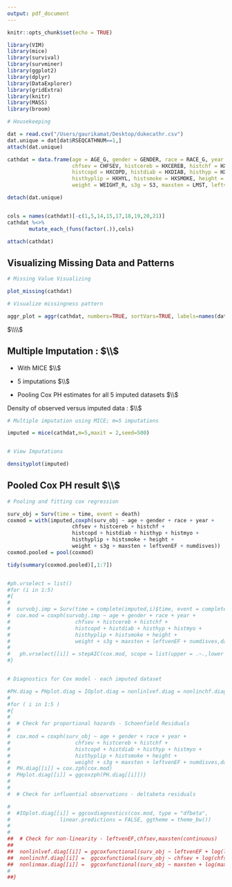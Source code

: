 ```yaml
---
output: pdf_document
---
```


```r
knitr::opts_chunk$set(echo = TRUE)
```

```r
library(VIM)
library(mice)
library(survival)
library(survminer)
library(ggplot2)
library(dplyr)
library(DataExplorer)
library(gridExtra)
library(knitr)
library(MASS)
library(broom)
```

```r

# Housekeeping

dat = read.csv("/Users/gaurikamat/Desktop/dukecathr.csv")
dat.unique = dat[dat$RSEQCATHNUM==1,]
attach(dat.unique)

cathdat = data.frame(age = AGE_G, gender = GENDER, race = RACE_G, year = YRCATH_G, 
                     chfsev = CHFSEV, histcereb = HXCEREB, histchf = HXCHF, 
                     histcopd = HXCOPD, histdiab = HXDIAB, histhyp = HXHTN, histmyo = HXMI, 
                     histhyplip = HXHYL, histsmoke = HXSMOKE, height = HEIGHT_R, 
                     weight = WEIGHT_R, s3g = S3, maxsten = LMST, leftvenEF = LVEF_R, numdisves = NUMDZV, death = DEATH, time = DAYS2LKA)

detach(dat.unique)


cols = names(cathdat)[-c(1,5,14,15,17,18,19,20,21)]
cathdat %<>%
       mutate_each_(funs(factor(.)),cols)

attach(cathdat)

```


## Visualizing Missing Data and Patterns

```r

# Missing Value Visualizing

plot_missing(cathdat)

# Visualize missingness pattern 

aggr_plot = aggr(cathdat, numbers=TRUE, sortVars=TRUE, labels=names(data), cex.axis=.7, gap=3, ylab=c("Histogram of missing data","Pattern"),plot=TRUE)


```

$\\\\$

## Multiple Imputation : $\\$

- With MICE $\\$

- 5 imputations $\\$

- Pooling Cox PH estimates for all 5 imputed datasets $\\$

Density of observed versus imputed data : $\\$

```r

# Multiple imputation using MICE; m=5 imputations

imputed = mice(cathdat,m=5,maxit = 2,seed=500)


# View Imputations

densityplot(imputed)

```

## Pooled Cox PH result $\\$

```r

# Pooling and fitting cox regression

surv_obj = Surv(time = time, event = death)
coxmod = with(imputed,coxph(surv_obj ~ age + gender + race + year + 
                     chfsev + histcereb + histchf + 
                     histcopd + histdiab + histhyp + histmyo + 
                     histhyplip + histsmoke + height + 
                     weight + s3g + maxsten + leftvenEF + numdisves))
coxmod.pooled = pool(coxmod)

tidy(summary(coxmod.pooled)[,1:7])


#ph.vrselect = list()
#for (i in 1:5)
#{
#  
#  survobj.imp = Surv(time = complete(imputed,i)$time, event = complete(imputed,i)$death)
#  cox.mod = coxph(survobj.imp ~ age + gender + race + year + 
#                     chfsev + histcereb + histchf + 
#                     histcopd + histdiab + histhyp + histmyo + 
#                     histhyplip + histsmoke + height + 
#                     weight + s3g + maxsten + leftvenEF + numdisves,data=complete(imputed,i))
#  
#   ph.vrselect[[i]] = stepAIC(cox.mod, scope = list(upper = .~.,lower = ~1),trace=0)
#}


# Diagnostics for Cox model - each imputed dataset

#PH.diag = PHplot.diag = IOplot.diag = nonlinlvef.diag = nonlinchf.diag = nonlinmax.diag = vector(mode="list",length=5)
#
#for ( i in 1:5 )
#{
#  
#  # Check for proportional hazards - Schoenfield Residuals
#  
#  cox.mod = coxph(surv_obj ~ age + gender + race + year + 
#                     chfsev + histcereb + histchf + 
#                     histcopd + histdiab + histhyp + histmyo + 
#                     histhyplip + histsmoke + height + 
#                     weight + s3g + maxsten + leftvenEF + numdisves,data=complete(imputed,i))
#  PH.diag[[i]] = cox.zph(cox.mod)
#  PHplot.diag[[i]] = ggcoxzph(PH.diag[[i]])}
#  
#  
#  # Check for influential observations - deltabeta residuals

#  
#  #IOplot.diag[[i]] = ggcoxdiagnostics(cox.mod, type = "dfbeta",
#                linear.predictions = FALSE, ggtheme = theme_bw())
#  
#  
##  # Check for non-linearity - leftvenEF,chfsev,maxsten(continuous)
##  
##  nonlinlvef.diag[[i]] = ggcoxfunctional(surv_obj ~ leftvenEF + log(leftvenEF) + sqrt(leftvenEF), data = #complete(imputed,i))
##  nonlinchf.diag[[i]] =  ggcoxfunctional(surv_obj ~ chfsev + log(chfsev) + sqrt(chfsev), data = #complete(imputed,i))
##  nonlinmax.diag[[i]] =  ggcoxfunctional(surv_obj ~ maxsten + log(maxsten) + sqrt(maxsten), data = #complete(imputed,i))
#  
##}


```
